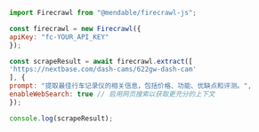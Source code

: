 ```js Node（Node.js）
import Firecrawl from "@mendable/firecrawl-js";

const firecrawl = new Firecrawl({
apiKey: "fc-YOUR_API_KEY"
});

const scrapeResult = await firecrawl.extract([
'https://nextbase.com/dash-cams/622gw-dash-cam'
], {
prompt: "提取最佳行车记录仪的相关信息，包括价格、功能、优缺点和评测。",
enableWebSearch: true // 启用网页搜索以获取更充分的上下文
});

console.log(scrapeResult);
```
